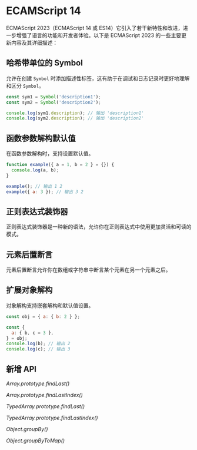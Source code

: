# ECAMScript 14

ECMAScript 2023（ECMAScript 14 或 ES14）它引入了若干新特性和改进，进一步增强了语言的功能和开发者体验。以下是 ECMAScript 2023 的一些主要更新内容及其详细描述：

## 哈希带单位的 Symbol

允许在创建 `Symbol` 时添加描述性标签，这有助于在调试和日志记录时更好地理解和区分 `Symbol`。

```js
const sym1 = Symbol('description1');
const sym2 = Symbol('description2');

console.log(sym1.description); // 输出 'description1'
console.log(sym2.description); // 输出 'description2'
```

## 函数参数解构默认值

在函数参数解构时，支持设置默认值。

```js
function example({ a = 1, b = 2 } = {}) {
  console.log(a, b);
}

example(); // 输出 1 2
example({ a: 3 }); // 输出 3 2
```

## 正则表达式装饰器

正则表达式装饰器是一种新的语法，允许你在正则表达式中使用更加灵活和可读的模式。

## 元素后置断言

元素后置断言允许你在数组或字符串中断言某个元素在另一个元素之后。

## 扩展对象解构

对象解构支持嵌套解构和默认值设置。

```js
const obj = { a: { b: 2 } };

const {
  a: { b, c = 3 },
} = obj;
console.log(b); // 输出 2
console.log(c); // 输出 3
```

## 新增 API

_Array.prototype.findLast()_

_Array.prototype.findLastIndex()_

_TypedArray.prototype.findLast()_

_TypedArray.prototype.findLastIndex()_

_Object.groupBy()_

_Object.groupByToMap()_
